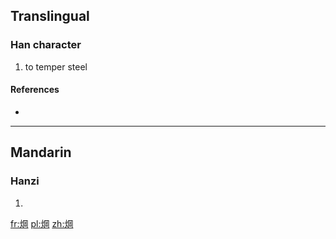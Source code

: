 ==Translingual==

===Han character===
{{Han char|rn=86|rad=火|as=08|sn=12|four=|canj=FBTU}}

# to temper steel

====References====
* {{Han ref|kx=0675.110|dkj=19148|hdz=32209.100|uh=7135|ud=28981}}

----

==Mandarin==

===Hanzi===
{{cmn-hanzi|pin=[[gàng]] ([[gang4]])|wg=kang<sup>4</sup>}}

# {{defn|lang=cmn|sort=火08}}

[[fr:焵]]
[[pl:焵]]
[[zh:焵]]